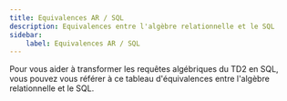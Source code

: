 ```yaml
---
title: Equivalences AR / SQL
description: Equivalences entre l'algèbre relationnelle et le SQL
sidebar:
    label: Equivalences AR / SQL
---
```


Pour vous aider à transformer les requêtes algébriques du TD2 en SQL, vous pouvez vous référer à ce tableau d'équivalences entre l'algèbre relationnelle et le SQL.


<ARSQL />
